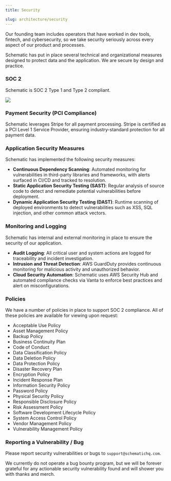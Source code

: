 ```yaml
---
title: Security

slug: architecture/security
---
```



Our founding team includes operators that have worked in dev tools, fintech, and cybersecurity, so we take security seriously across every aspect of our product and processes.

Schematic has put in place several technical and organizational measures designed to protect data and the application. We are secure by design and practice.

### SOC 2

Schematic is SOC 2 Type 1 and Type 2 compliant.

<img
  src="../../assets/images/soc2.png"
/>

### Payment Security (PCI Compliance)

Schematic leverages Stripe for all payment processing. Stripe is certified as a PCI Level 1 Service Provider, ensuring industry-standard protection for all payment data.

### Application Security Measures

Schematic has implemented the following security measures:

- **Continuous Dependency Scanning**: Automated monitoring for vulnerabilities in third-party libraries and frameworks, with alerts surfaced in CI/CD and tracked to resolution.
- **Static Application Security Testing (SAST)**: Regular analysis of source code to detect and remediate potential vulnerabilities before deployment.
- **Dynamic Application Security Testing (DAST)**: Runtime scanning of deployed environments to detect vulnerabilities such as XSS, SQL injection, and other common attack vectors.

### Monitoring and Logging

Schematic has internal and external monitoring in place to ensure the security of our application.

- **Audit Logging**: All critical user and system actions are logged for traceability and incident investigation.
- **Intrusion and Threat Detection**: AWS GuardDuty provides continuous monitoring for malicious activity and unauthorized behavior.
- **Cloud Security Automation**: Schematic uses AWS Security Hub and automated compliance checks via Vanta to enforce best practices and alert on misconfigurations.

### Policies

We have a number of policies in place to support SOC 2 compliance. All of these policies are available for viewing upon request:

- Acceptable Use Policy
- Asset Management Policy
- Backup Policy
- Business Continuity Plan
- Code of Conduct
- Data Classification Policy
- Data Deletion Policy
- Data Protection Policy
- Disaster Recovery Plan
- Encryption Policy
- Incident Response Plan
- Information Security Policy
- Password Policy
- Physical Security Policy
- Responsible Disclosure Policy
- Risk Assessment Policy
- Software Development Lifecycle Policy
- System Access Control Policy
- Vendor Management Policy
- Vulnerability Management Policy

### Reporting a Vulnerability / Bug

Please report security vulnerabilities or bugs to `support@schematichq.com`.

We currently do not operate a bug bounty program, but we will be forever grateful for any actionable security vulnerability found and will shower you with thanks and merch.